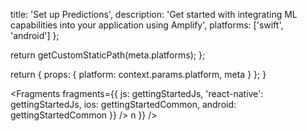 
  title: 'Set up Predictions',
  description:
    'Get started with integrating ML capabilities into your application using Amplify',
  platforms: ['swift', 'android']
};

  return getCustomStaticPath(meta.platforms);
};

  return {
    props: {
      platform: context.params.platform,
      meta
    }
  };
}


<Fragments
  fragments={{
    js: gettingStartedJs,
    'react-native': gettingStartedJs,
    ios: gettingStartedCommon,
    android: gettingStartedCommon
  }}
/>
n }} />
